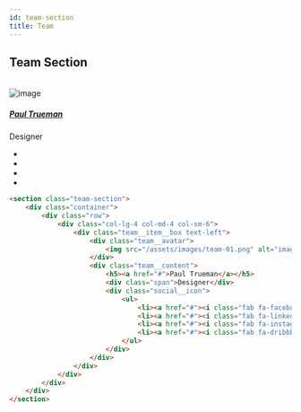 ```yaml
---
id: team-section
title: Team
---
```



## Team Section
<br />

<section className="team-section">
    <div className="container">
        <div className="row">
            <div className="col-lg-4 col-md-4 col-sm-6">
                <div className="team__item__box text-left">
                    <div className="team__avatar">
                        <Image src="/assets/images/favicon-96x96.png" alt="image" />
                    </div>
                    <div className="team__content">
                        <h5><a href="#">Paul Trueman</a></h5>
                        <div className="span">Designer</div>
                        <div className="social__icon">
                            <ul>
                                <li><a href="#"><i className="fab fa-facebook-f"></i></a></li>
                                <li><a href="#"><i className="fab fa-linkedin-in"></i></a></li>
                                <li><a href="#"><i className="fab fa-instagram"></i></a></li>
                                <li><a href="#"><i className="fab fa-dribbble"></i></a></li>
                            </ul>
                        </div>
                    </div>
                </div>
            </div>
        </div>
    </div>
</section>

```html copy showLineNumbers
<section class="team-section">
    <div class="container">
        <div class="row">
            <div class="col-lg-4 col-md-4 col-sm-6">
                <div class="team__item__box text-left">
                    <div class="team__avatar">
                        <img src="/assets/images/team-01.png" alt="image" />
                    </div>
                    <div class="team__content">
                        <h5><a href="#">Paul Trueman</a></h5>
                        <div class="span">Designer</div>
                        <div class="social__icon">
                            <ul>
                                <li><a href="#"><i class="fab fa-facebook-f"></i></a></li>
                                <li><a href="#"><i class="fab fa-linkedin-in"></i></a></li>
                                <li><a href="#"><i class="fab fa-instagram"></i></a></li>
                                <li><a href="#"><i class="fab fa-dribbble"></i></a></li>
                            </ul>
                        </div>
                    </div>
                </div>
            </div>
        </div>
    </div>
</section>
```